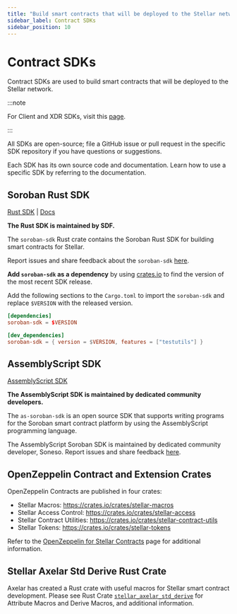```yaml
---
title: "Build smart contracts that will be deployed to the Stellar network"
sidebar_label: Contract SDKs
sidebar_position: 10
---
```


# Contract SDKs

Contract SDKs are used to build smart contracts that will be deployed to the Stellar network.

:::note

For Client and XDR SDKs, visit this [page](./client-sdks.mdx).

:::

All SDKs are open-source; file a GitHub issue or pull request in the specific SDK repository if you have questions or suggestions.

Each SDK has its own source code and documentation. Learn how to use a specific SDK by referring to the documentation.

## Soroban Rust SDK

[Rust SDK](https://github.com/stellar/rs-soroban-sdk) | [Docs](https://docs.rs/soroban-sdk)

**The Rust SDK is maintained by SDF.**

The `soroban-sdk` Rust crate contains the Soroban Rust SDK for building smart contracts for Stellar.

Report issues and share feedback about the `soroban-sdk` [here](https://github.com/stellar/rs-soroban-sdk/issues/new/choose).

**Add `soroban-sdk` as a dependency** by using [crates.io](https://crates.io/crates/soroban-sdk) to find the version of the most recent SDK release.

Add the following sections to the `Cargo.toml` to import the `soroban-sdk` and replace `$VERSION` with the released version.

```toml
[dependencies]
soroban-sdk = $VERSION

[dev_dependencies]
soroban-sdk = { version = $VERSION, features = ["testutils"] }
```

## AssemblyScript SDK

[AssemblyScript SDK](https://github.com/Soneso/as-soroban-sdk)

**The AssemblyScript SDK is maintained by dedicated community developers.**

The `as-soroban-sdk` is an open source SDK that supports writing programs for the Soroban smart contract platform by using the AssemblyScript programming language.

The AssemblyScript Soroban SDK is maintained by dedicated community developer, Soneso. Report issues and share feedback [here](https://github.com/Soneso/as-soroban-sdk/issues/new).

## OpenZeppelin Contract and Extension Crates

OpenZeppelin Contracts are published in four crates:

- Stellar Macros: https://crates.io/crates/stellar-macros
- Stellar Access Control: https://crates.io/crates/stellar-access
- Stellar Contract Utilities: https://crates.io/crates/stellar-contract-utils
- Stellar Tokens: https://crates.io/crates/stellar-tokens

Refer to the [OpenZeppelin for Stellar Contracts](../openzeppelin-contracts.mdx#openzeppelin-stellar-contracts-and-utilities) page for additional information.

## Stellar Axelar Std Derive Rust Crate

Axelar has created a Rust crate with useful macros for Stellar smart contract development. Please see Rust Crate [`stellar_axelar_std_derive`](https://axelarnetwork.github.io/axelar-amplifier-stellar/stellar_axelar_std_derive/index.html) for Attribute Macros and Derive Macros, and additional information.

